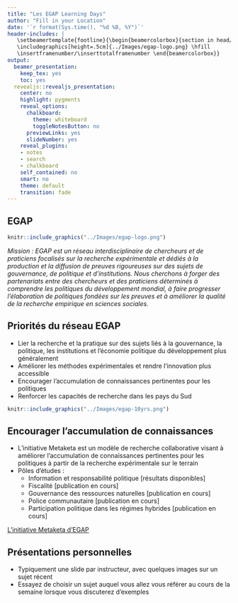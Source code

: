 ```yaml
---
title: "Les EGAP Learning Days"
author: "Fill in your Location"
date: '`r format(Sys.time(), "%d %B, %Y")`'
header-includes: |
   \setbeamertemplate{footline}{\begin{beamercolorbox}{section in head/foot}
   \includegraphics[height=.5cm]{../Images/egap-logo.png} \hfill
   \insertframenumber/\inserttotalframenumber \end{beamercolorbox}}
output:
  beamer_presentation:
    keep_tex: yes
    toc: yes
  revealjs::revealjs_presentation:
    center: no
    highlight: pygments
    reveal_options:
      chalkboard:
        theme: whiteboard
        toggleNotesButton: no
      previewLinks: yes
      slideNumber: yes
    reveal_plugins:
    - notes
    - search
    - chalkboard
    self_contained: no
    smart: no
    theme: default
    transition: fade
---
```


## EGAP

```r
knitr::include_graphics("../Images/egap-logo.png")
```

*Mission : EGAP est un réseau interdisciplinaire de chercheurs et de praticiens focalisés sur la recherche expérimentale et dédiés à la production et la diffusion de preuves rigoureuses sur des sujets de gouvernance, de politique et d'institutions. Nous cherchons à forger des partenariats entre des chercheurs et des praticiens déterminés à comprendre les politiques du développement mondial, à faire progresser l'élaboration de politiques fondées sur les preuves et à améliorer la qualité de la recherche empirique en sciences sociales.*

## Priorités du réseau EGAP

- Lier la recherche et la pratique sur des sujets liés à la gouvernance, la politique, les institutions et l'économie politique du développement plus généralement
- Améliorer les méthodes expérimentales et rendre l'innovation plus accessible
- Encourager l'accumulation de connaissances pertinentes pour les politiques
- Renforcer les capacités de recherche dans les pays du Sud

```r
knitr::include_graphics("../Images/egap-10yrs.png")
```


## Encourager l'accumulation de connaissances

- L'initiative Metaketa est un modèle de recherche collaborative visant à améliorer l'accumulation de connaissances pertinentes pour les politiques à partir de la recherche expérimentale sur le terrain
- Pôles d'études :
    - Information et responsabilité politique [résultats disponibles]
    - Fiscalité [publication en cours]
    - Gouvernance des ressources naturelles [publication en cours]
    - Police communautaire [publication en cours]
    - Participation politique dans les régimes hybrides [publication en cours]

[L'initiative Metaketa d'EGAP](https://egap.org/our-work-0/the-metaketa-initiative/)

## Présentations personnelles

- Typiquement une slide par instructeur, avec quelques images sur un sujet récent
- Essayez de choisir un sujet auquel vous allez vous référer au cours de la semaine lorsque vous discuterez d'exemples
